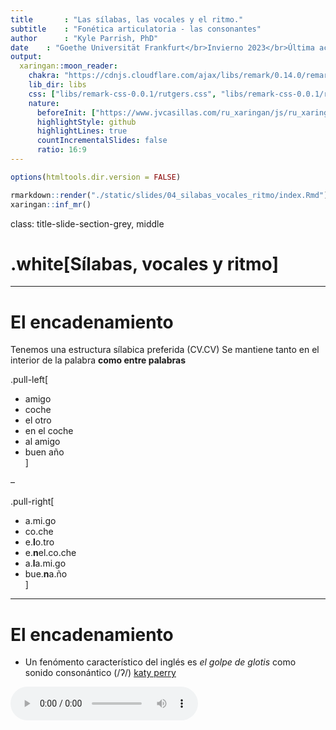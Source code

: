 ```yaml
---
title       : "Las sílabas, las vocales y el ritmo."
subtitle    : "Fonética articulatoria - las consonantes"
author      : "Kyle Parrish, PhD"
date    : "Goethe Universität Frankfurt</br>Invierno 2023</br>Última actualización: `r Sys.Date()`"
output:
  xaringan::moon_reader:
    chakra: "https://cdnjs.cloudflare.com/ajax/libs/remark/0.14.0/remark.min.js"
    lib_dir: libs
    css: ["libs/remark-css-0.0.1/rutgers.css", "libs/remark-css-0.0.1/rutgers-fonts.css"]
    nature:
      beforeInit: ["https://www.jvcasillas.com/ru_xaringan/js/ru_xaringan.js"]
      highlightStyle: github
      highlightLines: true
      countIncrementalSlides: false
      ratio: 16:9
---
```


```r
options(htmltools.dir.version = FALSE)
```

```r
rmarkdown::render("./static/slides/04_silabas_vocales_ritmo/index.Rmd")
xaringan::inf_mr()
```

class: title-slide-section-grey, middle

# .white[Sílabas, vocales y ritmo]

---

# El encadenamiento

Tenemos una estructura sílabica preferida (CV.CV)
Se mantiene tanto en el interior de la palabra **como entre palabras**

.pull-left[

- amigo      
- coche      
- el otro
- en el coche
- al amigo   
- buen año   
]

--

.pull-right[

- a.mi.go       
- co.che        
- e.**l**o.tro
- e.**n**el.co.che 
- a.**l**a.mi.go    
- bue.**n**a.ño     
]

---

# El encadenamiento

- Un fenómento característico del inglés es *el golpe de glotis* como 
sonido consonántico (/ʔ/) [katy perry](https://youtu.be/Q-zh7IKCciQ)  

<audio controls>
  <source src="./assets/img/perry_glotis.ogg" type="audio/ogg">
  <source src="./assets/img/perry_glotis.wav" type="audio/mpeg">
Your browser does not support the audio element.
</audio>

- Este sonido no existe en español 
- Debéis evitarlo para mejorar la pronunciación
- Escencialmente lo que hay que hacer es pronunciar cada enunciado como 
si fuese **una** palabra

---

# El encadenamiento

### ¿Cómo se hace?

--

- maximizando el arranque (el primer segmento de la sílaba)
- manteniendo la estructura silábica preferida **entre palabras**

---

# Ejemplos

.pull-left[

- un amigo
- el amigo
- tus amigos
- sus amigos
- los amigos
- dos hermanos
- los ángeles
- en este
]

--

.pull-right[

- u.na.mi.go
- e.la.mi.go
- tu.sa.mi.gos
- su.sa.mi.gos
- lo.sa.mi.gos
- do.ser.ma.nos
- lo.sán.ge.les
- e.nes.te
]

---

# Más ejemplos

.pull-left[

- Es una lástima
- ¿Piensas así?
- ¡Ven y báñate!
- Las instrucciones están aquí.
- Los amigos están en Oslo.
- Los abuelos viven ahí.
- En estos años es algo difícil ir.
]

--

.pull-right[

- e.su.na.lás.ti.ma
- ¿pien.sa.sa.sí?
- ¡ve.ny.bá.ña.te!
- la.sins.truc.cio.ne.ses.tá.na.quí
- lo.sa.mi.go.ses.tá.ne.nos.lo
- lo.sa.bue.los.vi.ve.na.í.
- e.nes.to.sa.ño.se.sal.go.di.fí.ci.lir
]

---

# El encadenamiento

### Secuencias de vocales entre palabras

- Una secuencia de 'u, i' y otra vocal (el orden no importa) se convierte en un diptongo en el habla rápida

| Habla lenta | Habla rápida |  Transcripción  |
| :---------- | :----------- | :-------------- |
| su. amigo   | sua.mi.go    | [su̯a].mi.go    |
| mi. amigo   | mia.mi.go    | [mi̯a].mi.go    |
| su. enemigo | su enemigo   | [su̯e].ne.mi.go |
| mi. enemigo | mi enemigo   | [mi̯e].ne.mi.go |
| su. oso     | suo.so       | [su̯o].so       |
| mi. oso     | mio.so       | [mi̯o].so       |

---

# El encadenamiento

### Mi amigo y yo fuimos a ver a un amigo 

-  Habla lenta y cuidada:  
mi.a.mi.go.y.yo.fui.mos.a.ver.a.un.a.mi.go

- Habla rápida:  
mia.mi.goy.yo. fui.mo.sa.ve.rau.na.mi.go  
[mi̯a].mi.[goi̯].yo.fui.mo.sa.ve.[rau̯].na.mi.go

---

# El acento

### El acento prosódico

- ¿Qué es una sílaba tónica? 

- ¿Qué es una sílaba átona?

- ¿Cómo se identifica la sílaba tónica?

- ¿Cómo marcamos la sílaba tónica en una trascripción?

---

# La duración

.pull-left[
**En español...**
- Las sílabas átonas y tónicas tienen la misma duración.<sup>1</sup>  
    - Con.si.de.ra.ción
    - Ca.sa
]

--

.pull-right[
**En inglés...** 
- Las sílabas tónicas son más largas
- Las átonas se reducen en duración y calidad
  - **A**tom (rojo = sílaba tónica)
  - .blue[a]**to**mic (azul = schwa)
]

.footnote[<sup>1</sup> Esto es mentira.]
---

# La duración

.pull-left[
**Para mejorar la pronunciación**
- No reducir vocales en español
- Mantener la calidad de las vocales átonas
- Es decir, ¡evitar la scwha!
]


---
background-image: url(./assets/img/schwa4.png)
background-size: 400px
background-position: 95% 0%
class: title-slide-section-grey, middle

# Más sobre la schwa

---
background-image: url(./assets/img/schwa3.jpeg)
background-size: 400px
background-position: 95% 50%

# ¿Qué es una scwha?

.pull-left[

- Es una vocal (/ə/) típica del inglés
- Representa un sonido *inacentuado* (aparece en sílabas átonas)
- Es el sonido más común del inglés americano
- Existe en la gran mayoría de las palabras 
- Es vuestro <BLUE>ENEMIGO</BLUE>

]

---
background-image: url(./assets/img/schwa_homer.jpg)
background-size: 400px
background-position: 95% 50%

# ¿Cómo de común? Identificad la schwa...

- animal, family
- the 
- open 
- travel
- item
- banana 
- about
- was
- above
- gallon
- dinosaur
- particular

---
background-image: url(./assets/img/schwa_beavis.png)
background-size: 400px
background-position: 95% 50%

# ¿Cómo de común? Identificad la schwa...

- an**i**mal, fam**i**ly
- th**e** 
- op**e**n 
- trav**e**l
- it**e**m
- b**a**nan**a** 
- **a**bout
- w**a**s
- **a**b**o**ve
- gall**o**n
- din**o**saur
- partic**u**lar

---
background-image: url(./assets/img/schwa_anti.jpg)
background-size: 400px
background-position: 95% 50%

# Práctica

</br>
</br>

### Español

# .blue[ANITA]

### Inglés

</br>
</br>

- Recordad: Queremos vocales **cortas** y **tensas**

---
background-image: url(./assets/img/anita.png)
background-size: 800px
background-position: 50% 50%

# Práctica

---
background-image: url(./assets/img/schwa_homer.jpg)
background-size: 400px
background-position: 95% 50%

# Práctica

- fam**a** 
- mus**a**
- tin**a** 
- mir**a**
- chup**a**
- Mayr**a** 
- mis**a**
- bes**a** 
- dig**a** 
- tuy**a** 
- habl**a**

---
background-image: url(./assets/img/schwa_happens.jpg)
background-size: 400px
background-position: 95% 50%

# Práctica

- síl**a**b**a**
- p**ú**blico
- termin**a**
- s**u**plico 
- tercer**a**
- d**i**recto
- comid**a**
- c**a**torce
- describ**a**
- méd**i**co
- c**a**min**a**
- lágrim**a**

---
background-image: url(./assets/img/toyoda.jpg)
background-size: 400px
background-position: 95% 50%

# Un ejemplo

.pull-left[

Jodee Berry of Panama City, Fla., sits with her toy Yoda at her lawyer's 
office Wednesday. Berry, a former Hooters waitress, has sued the restaurant 
where she worked saying she was promised a new Toyota for winning a beer 
sales contest in April. Berry, 26, believed that she had won a new car, but 
she was blindfolded, led to the parking lot and presented a toy Yoda, the 
little green guy from Star Wars.

]

---
background-image: url(./assets/img/superbowl.jpg)
background-size: 400px
background-position: 95% 50%

---
class: title-slide-section-grey, middle

# La transcripción

---

# La transcripción

- Transcribir es representar la cadena hablada mediante el alfabeto fonético internacional. 

- En nuestro ámbito de estudio, la transcripción puede ser fonológica o 
fonética.

---

# La transcripción: fonológica vs. fonética

<ru-blockquote>
**La transcripción fonológica**: refleja la expresión en el plano de *la lengua*, 
es decir, la constitución fonológica de la emisión lingüística. Se ocupa, por 
tanto, sólo de lo distintivo.
</ru-blockquote>


--

</br>

| Ej. |            |     |               |
| :-  | :--------- | :-: | :------------ |
|     | “brevedad” |  =  | /bɾe.be.ˈdad/ |

---

# La transcripción: fonológica vs. fonética

<ru-blockquote>
**La transcripción fonética**: refleja la expresión en el plano del *habla*, es 
decir, las variantes utilizadas por el hablante, independientemente de su valor distintivo.
</ru-blockquote>

--

- Dicho de otra manera, es una representación escrita de los sonidos que 
pronunciamos.

| Ej. |            |     |               |
| :-- | :--------- | :-: | :------------ |
|     | “brevedad” |  =  | [bɾe.βe.ˈðað] |
|     | “brevedad” |  =  | [bɾe.βe.ˈðaθ] |
|     | “brevedad” |  =  | [bɾe.βe.ˈða]  |

---
background-image: url(https://raw.githubusercontent.com/jvcasillas/media/master/linguistics/memes/phonetics_phonology.png)
background-size: contain

---

# La transcripción fonética

### La transcripción fonética puede ser **estrecha** o **ancha**: 

- **transcripción estrecha**: intenta recoger la mayor cantidad posible de información fonética.

- **transcripción ancha**: anota sólo los rasgos que contribuyen a la significación.

</br>

La transcripción ancha será suficiente para los propósitos de nuestra clase.

---

# La transcripción

### Recordad

- Separamos todas las sílabas

- Siempre marcamos el acento prosódico de cada palabra (aunque no lleve tilde normalmente)
    - "casa" = /ˈka.sa/

---
class: title-slide-section-grey, middle

# /ɾ/ vs. /r/

---

# Las vibrantes

### En español tenemos dos tipos de vibrantes

1. La vibrante **simple**: /ɾ/
2. La vibrante <BLUE>múltiple</BLUE>: /r/

### /ɾ/ vs. /r/

--

- /ɾ/ ⟶ "r" (siempre)
- /r/ ⟶ "r" o "rr"

--

### ¿Cómo sabemos cuándo?

---

# Las vibrantes

### "r" = /r/ en los siguientes contextos...

- Al principio de palabra 
    - "rico": /ˈri.ko/
    - "romántico": /ro.ˈman.ti.ko/

</br>

- Tras los grafemas "l", "n", "s"
    - alrededor: /al.re.de.ˈdoɾ/
    - Enrique: /en.ˈri.ke/
    - Israel: /is.ra.ˈel/

</br>

### En cualquier otro contexto, "r" es /ɾ/

---
class: title-slide-section-grey, middle

# Los fonemas

---
background-image: url(./assets/img/fonemas_edit.png)
background-size: 650px
background-position: 90% 50%

# Fonemas</br>consonánticos

---

# Más práctica

-  Con un compañero, transcribe las siguientes palabras
-  Usad vuestros apuntes para ayudaros

---

# Más práctica

|   Palabra    | Transcripción fonémica | ¿Tiene diptongo? |
| :----------- | :--------------------- | :--------------- |
| Genocidio    |                        |                  |
| Bendición    |                        |                  |
| Vibración    |                        |                  |
| Cacería      |                        |                  |
| Guitarra     |                        |                  |
| Enredado     |                        |                  |
| Recital      |                        |                  |
| Zoológico    |                        |                  |
| Quitamanchas |                        |                  |
| Chorizo      |                        |                  |

---

# Más práctica

|   Palabra    | Transcripción fonémica | ¿Tiene diptongo? |
| :----------- | :--------------------- | :--------------- |
| Genocidio    | /xe.no.ˈθi.dio/        | Sí, creciente    |
| Bendición    | /ben.di.ˈθion/         | Sí, creciente    |
| Vibración    | /bi.bɾa.ˈθion/         | Sí, creciente    |
| Cacería      | /ka.θe.ˈɾi.a/          | No               |
| Guitarra     | /gi.ˈta.ra/            | No               |
| Enredado     | /en.re.ˈda.do/         | No               |
| Recital      | /re.θi.ˈtal/           | No               |
| Zoológico    | /θo.o.ˈlo.xi.ko/       | No               |
| Quitamanchas | /ki.ta.ˈman.ʧas/       | No               |
| Chorizo      | /ʧo.ˈɾi.θo/            | No               |


---
class: title-slide-section-red, middle

# Más sobre la estructura silábica

---

# La estructura silábica preferida

- En español la estructura silábica preferida es **CV.CV**

- Se prefieren las silábas abiertas

- Si es posible, es preferible que haya un ataque (en lugar de una coda)

.center[

### CVC.V = 😞

### CV.CV = 😀

]

---

# El encadenamiento

- Es un actor muy bueno. 

--

- Esunactormuybueno.

--

- E.su.nac.tor.muy.bue.no

--

- /e.**s**u.**n**ak.ˈtoɾ.mui.ˈbue.no/

---

# Vale, pero...

--

- ¿Qué evidencia tenemos de que se prefieren los ataques? 
    - Un actor → /u.nak.ˈtoɾ/
    - Un actor → /un.ak.ˈtoɾ/

- ¿Lo podemos demostrar acústica, física o psicológicamente?

---

# Un pequeño experimento de percepción

- Escuchan el siguiente fragmento de una oración. 

- En un papel escriben lo que han escuchado y la traducción correspondiente en inglés 

--

- Después, en español, agregan unas palabras más a lo que hayáis escrito para 
hacer una oración completa.

</br>

<audio controls>
  <source src="./assets/img/lo_secos_word.ogg" type="audio/ogg">
  <source src="./assets/img/lo_secos_word.wav" type="audio/mpeg">
Your browser does not support the audio element.
</audio>

---

# ¿Qué habéis escuchado?

--

- ¿Habéis escuchado "los ecos"?

- ¿Cómo habéis terminado la frase?

- ¿Podría haber sido otra cosa?

---
background-image: url(./assets/img/lo_secos.png)
background-size: 700px
background-position: 50% 50%

# Frase 1

.footnote[

<audio controls>
  <source src="./assets/img/lo_secos.ogg" type="audio/ogg">
  <source src="./assets/img/lo_secos.wav" type="audio/mpeg">
</audio>

]

---
background-image: url(./assets/img/los_ecos.png)
background-size: 700px
background-position: 50% 50%

# Frase 2

.footnote[

<audio controls>
  <source src="./assets/img/los_ecos.ogg" type="audio/ogg">
  <source src="./assets/img/los_ecos.wav" type="audio/mpeg">
</audio>

]

---

# ¿Cómo?

- ¿Por qué habéis interpretado algo distinto?

- ¿Cómo lo transcribiríais?

- Sería posible vuestra interpretación si la estructura silábica no fuese 
**CV.CV**?

---

# Comparad...

.pull-left[

<div align="center">
  Lo secos
  </br>
  <img width="450" src="./assets/img/lo_secos.png">
  </br>
  [lo.ˈse.kos]
  </br>
  </br>
  <audio controls>
    <source src="./assets/img/lo_secos.ogg" type="audio/ogg">
    <source src="./assets/img/lo_secos.wav" type="audio/mpeg">
    Your browser does not support the audio element.
  </audio>
</div>

]

.pull-right[

<div align="center">
  Los ecos
  </br>
  <img width="450" src="./assets/img/los_ecos.png">
  </br>
  [lo.ˈse.kos]
  </br>
  </br>
  <audio controls>
    <source src="./assets/img/los_ecos.ogg" type="audio/ogg">
    <source src="./assets/img/los_ecos.wav" type="audio/mpeg">
    Your browser does not support the audio element.
  </audio>
</div>

]

---
background-image: url(../assets/img/happy.jpg)
background-size: 250px
background-position: 50% 80%

# Sí, ¿y qué?

- Si no hubiese una estrucura silábica preferida, lo más lógico sería que 
pronunciásemos los dos enunciados de distintas maneras y que los percibiésemos 
como estructuras diferentes.

- Como éste no parece ser el caso, suponemos que hay una estructura silábica 
preferida que fuerza la resilabificación entre palabras (el encadenamiento) y 
por tanto no percibimos una diferencia entre 'lo secos' y 'los ecos'.

---

# ¿Más ejemplos?

- los osos, lo sosos

- las alas, la salas

- las obras, las sobras

- la sabes, las aves

- eso es, es soez

- nos huelen, no suelen

- Etc.

---
class: title-slide-section-grey, middle

# .white[Repaso]

---

# Hasta ahora hemos visto...

.pull-left[

- la lingüística y las distintas ramas
- grafema/dígrafo vs. fonema
- la sílaba
  - composición (ataque, núcleo, coda)
  - grupos consonánticos
- monoptongos
- diptongos (3 tipos)
- hiatos 
- diferencias entre el inglés y el español (vocales)

]

.pull-right[

- correspondencia absoluta/exclusiva
- semivocales/semiconsonantes
- el grafema "x"
- los fonemas [ʝ] y [w]
- el acento ortográfico
- el acento prosódico

]

---

# Esta semana hemos visto...

### La sílaba

.pull-left[

- El encadenamiento
    - consonantes
    - vocales
- El acento
    - prosódico
    - ortográfico
- La duración
    - español vs. inglés
- El ritmo
    - español vs. inglés

]

.pull-right[

- La schwa
    - ¿qué es?
    - ¿cómo se identifica?
    - ¿cómo se evita?
- Cómo mejorar la pronunciación
- La transcripción
    - fonológica vs. fonética
    - estrecha vs. ancha
- Los fonemas del español
- /ɾ/ vs. /r/

]

